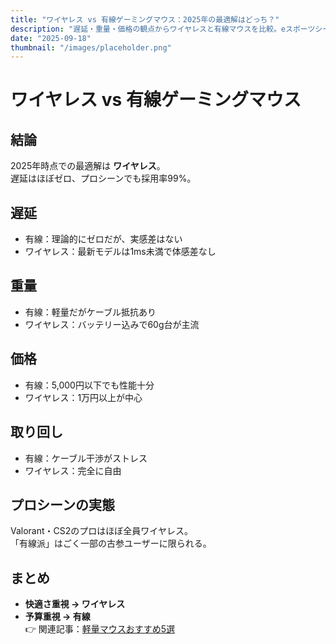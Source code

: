 ```yaml
---
title: "ワイヤレス vs 有線ゲーミングマウス：2025年の最適解はどっち？"
description: "遅延・重量・価格の観点からワイヤレスと有線マウスを比較。eスポーツシーンの実態も踏まえて最適な選び方を解説。"
date: "2025-09-18"
thumbnail: "/images/placeholder.png"
---
```


# ワイヤレス vs 有線ゲーミングマウス

## 結論
2025年時点での最適解は **ワイヤレス**。  
遅延はほぼゼロ、プロシーンでも採用率99%。

## 遅延
- 有線：理論的にゼロだが、実感差はない  
- ワイヤレス：最新モデルは1ms未満で体感差なし  

## 重量
- 有線：軽量だがケーブル抵抗あり  
- ワイヤレス：バッテリー込みで60g台が主流  

## 価格
- 有線：5,000円以下でも性能十分  
- ワイヤレス：1万円以上が中心  

## 取り回し
- 有線：ケーブル干渉がストレス  
- ワイヤレス：完全に自由  

## プロシーンの実態
Valorant・CS2のプロはほぼ全員ワイヤレス。  
「有線派」はごく一部の古参ユーザーに限られる。

## まとめ
- **快適さ重視 → ワイヤレス**  
- **予算重視 → 有線**  
👉 関連記事：[軽量マウスおすすめ5選](/blog/light-mouse-top5)
